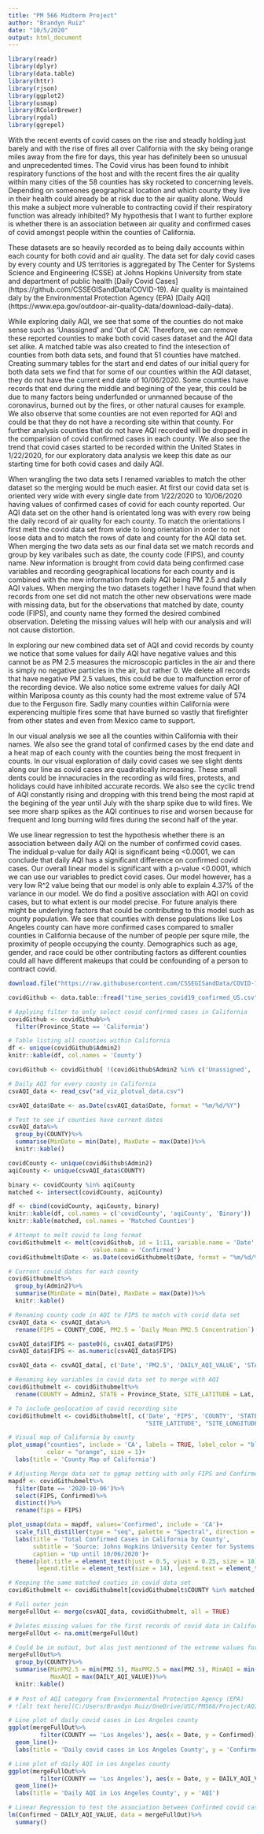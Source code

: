 ```yaml
---
title: "PM 566 Midterm Project"
author: "Brandyn Ruiz"
date: "10/5/2020"
output: html_document
---
```


```r
library(readr)
library(dplyr)
library(data.table)
library(httr)
library(rjson)
library(ggplot2)
library(usmap)
library(RColorBrewer)
library(rgdal)
library(ggrepel)
```

With the recent events of covid cases on the rise and steadly holding just barely and with the rise of fires all over California with the sky being orange miles away from the fire for days, this year has definitely been so unusual and unprecedented times. The Covid virus has been found to inhibit respiratory functions of the host and with the recent fires the air quality within many cities of the 58 counties has sky rocketed to concerning levels. Depending on someones geographical location and which county they live in their health could already be at risk due to the air quality alone. Would this make a subject more vulnerable to contracting covid if their respiratory function was already inhibited? My hypothesis that I want to further explore is whether there is an association between air quality and confirmed cases of covid amongst people within the counties of California.

These datasets are so heavily recorded as to being daily accounts within each county for both covid and air quality. The data set for daly covid cases by every county and US territories is aggregated by The Center for Systems Science and Engineering (CSSE) at Johns Hopkins University from state and department of public health [Daily Covid Cases] (https://github.com/CSSEGISandData/COVID-19). Air quality is maintained daly by the Environmental Protection Agency (EPA) [Daily AQI] (https://www.epa.gov/outdoor-air-quality-data/download-daily-data). 

While exploring daily AQI, we see that some of the counties do not make sense such as 'Unassigned' and 'Out of CA'. Therefore, we can remove these reported counties to make both covid cases dataset and the AQI data set alike. A matched table was also created to find the intesection of counties from both data sets, and found that 51 counties have matched. Creating summary tables for the start and end dates of our initial query for both data sets we find that for some of our counties within the AQI dataset, they do not have the current end date of 10/06/2020. Some counties have records that end during the middle and begining of the year, this could be due to many factors being underfunded or unmanned because of the coronavirus, burned out by the fires, or other natural causes for example. We also observe that some counties are not even reported for AQI and could be that they do not have a recording site within that county. For further analysis counties that do not have AQI recorded will be dropped in the comparision of covid confirmed cases in each county. We also see the trend that covid cases started to be recorded within the United States in 1/22/2020, for our exploratory data analysis we keep this date as our starting time for both covid cases and daily AQI.

When wrangling the two data sets I renamed variables to match the other dataset so the merging would be much easier. At first our covid data set is oriented very wide with every single date from 1/22/2020 to 10/06/2020 having values of confirmed cases of covid for each county reported. Our AQI data set on the other hand is orientated long was with every row being the daily record of air quality for each county. To match the orientations I first melt the covid data set from wide to long orientation in order to not loose data and to match the rows of date and county for the AQI data set. When merging the two data sets as our final data set we match records and group by key varibales such as date, the county code (FIPS), and county name. New information is brought from covid data being confirmed case variables and recording geographical locations for each county and is combined with the new information from daily AQI being PM 2.5 and daily AQI values. When merging the two datasets together I have found that when records from one set did not match the other new observations were made with missing data, but for the observations that matched by date, county code (FIPS), and county name they formed the desired combined observation. Deleting the missing values will help with our analysis and will not cause distortion.

In exploring our new combined data set of AQI and covid records by county we notice that some values for daily AQI have negative values and this cannot be as PM 2.5 measures the microscopic particles in the air and there is simply no negative particles in the air, but rather 0. We delete all records that have negative PM 2.5 values, this could be due to malfunction error of the recording device. We also notice some extreme values for daily AQI within Mariposa county as this county had the most extreme value of 574 due to the Ferguson fire. Sadly many counties within California were experencing multiple fires some that have burned so vastly that firefighter from other states and even from Mexico came to support.

In our visual analysis we see all the counties within California with their names. We also see the grand total of confirmed cases by the end date and a heat map of each county with the counties being the most frequent in counts. In our visual exploration of daily covid cases we see slight dents along our line as covid cases are quadratically increasing. These small dents could be innacuracies in the recording as wild fires, protests, and holidays could have inhibited accurate records. We also see the cyclic trend of AQI constantly rising and dropping with this trend being the most rapid at the begining of the year until July with the sharp spike due to wild fires. We see more sharp spikes as the AQI continues to rise and worsen because for frequent and long burning wild fires during the second half of the year.

We use linear regression to test the hypothesis whether there is an association between daily AQI on the number of confirmed covid cases. The indidual p-value for daily AQI is significant being <0.0001, we can conclude that daily AQI has a significant difference on confirmed covid cases. Our overall linear model is significant with a p-value <0.0001, which we can use our variables to predict covid cases. Our model however, has a very low R^2 value being that our model is only able to explain 4.37% of the variance in our model. We do find a positive association with AQI on covid cases, but to what extent is our model precise. For future analyis there might be underlying factors that could be contributing to this model such as county population. We see that counties with dense populations like Los Angeles county can have more confirmed cases compared to smaller counties in California because of the number of people per squre mile, the proximity of people occupying the county. Demographics such as age, gender, and race could be other contributing factors as different counties could all have different makeups that could be confounding of a person to contract covid.

```r
download.file("https://raw.githubusercontent.com/CSSEGISandData/COVID-19/master/csse_covid_19_data/csse_covid_19_time_series/time_series_covid19_confirmed_US.csv", "time_series_covid19_confirmed_US.csv", method="libcurl", timeout = 60)

covidGithub <- data.table::fread("time_series_covid19_confirmed_US.csv")

# Applying filter to only select covid confirmed cases in California
covidGithub <- covidGithub%>%
  filter(Province_State == 'California')
```

```r
# Table listing all counties within California
df <- unique(covidGithub$Admin2)
knitr::kable(df, col.names = 'County')

covidGithub <- covidGithub[ !(covidGithub$Admin2 %in% c('Unassigned', 'Out of CA')), ]
```

```r
# Daily AQI for every county in California
csvAQI_data <- read_csv("ad_viz_plotval_data.csv")

csvAQI_data$Date <- as.Date(csvAQI_data$Date, format = "%m/%d/%Y")

# Test to see if counties have current dates
csvAQI_data%>%
  group_by(COUNTY)%>%
  summarise(MinDate = min(Date), MaxDate = max(Date))%>%
  knitr::kable()
```

```r
covidCounty <- unique(covidGithub$Admin2)
aqiCounty <- unique(csvAQI_data$COUNTY)

binary <- covidCounty %in% aqiCounty
matched <- intersect(covidCounty, aqiCounty)

df <- cbind(covidCounty, aqiCounty, binary)
knitr::kable(df, col.names = c('covidCounty', 'aqiCounty', 'Binary'))
knitr::kable(matched, col.names = 'Matched Counties')
```

```r
# Attempt to melt covid to long format
covidGithubmelt <- melt(covidGithub, id = 1:11, variable.name = 'Date', variable.factor = FALSE,
                        value.name = 'Confirmed')
covidGithubmelt$Date <- as.Date(covidGithubmelt$Date, format = "%m/%d/%y")

# Current covid dates for each county
covidGithubmelt%>%
  group_by(Admin2)%>%
  summarise(MinDate = min(Date), MaxDate = max(Date))%>%
  knitr::kable()
```

```r
# Renaming county code in AQI to FIPS to match with covid data set
csvAQI_data <- csvAQI_data%>%
  rename(FIPS = COUNTY_CODE, PM2.5 = `Daily Mean PM2.5 Concentration`)

csvAQI_data$FIPS <- paste0(6, csvAQI_data$FIPS)
csvAQI_data$FIPS <- as.numeric(csvAQI_data$FIPS)

csvAQI_data <- csvAQI_data[, c('Date', 'PM2.5', 'DAILY_AQI_VALUE', 'STATE', 'FIPS', 'COUNTY')]

# Renaming key variables in covid data set to merge with AQI
covidGithubmelt <- covidGithubmelt%>%
  rename(COUNTY = Admin2, STATE = Province_State, SITE_LATITUDE = Lat, SITE_LONGITUDE = Long_)

# To include geolocation of covid recording site
covidGithubmelt <- covidGithubmelt[, c('Date', 'FIPS', 'COUNTY', 'STATE',
                                       "SITE_LATITUDE", "SITE_LONGITUDE", 'Confirmed')]
```

```r
# Visual map of California by county
plot_usmap("counties", include = 'CA', labels = TRUE, label_color = "blue", fill = "yellow", alpha = 0.25,
           color = "orange", size = 1)+
  labs(title = 'County Map of California')

# Adjusting Merge data set to ggmap setting with only FIPS and Confirmed variables 
mapdf <- covidGithubmelt%>%
  filter(Date == '2020-10-06')%>%
  select(FIPS, Confirmed)%>%
  distinct()%>%
  rename(fips = FIPS)

plot_usmap(data = mapdf, values='Confirmed', include = 'CA')+
  scale_fill_distiller(type = "seq", palette = "Spectral", direction = -1, name = "Confirmed Cases")+
  labs(title = 'Total Confirmed Cases in California by County',
       subtitle = 'Source: Johns Hopkins University Center for Systems Science and Engineering (JHU CSSE)',
       caption = 'Up until 10/06/2020')+
  theme(plot.title = element_text(hjust = 0.5, vjust = 0.25, size = 18), legend.position = "right",
        legend.title = element_text(size = 14), legend.text = element_text(size = 12))
```

```r
# Keeping the same matched couties in covid data set
covidGithubmelt <- covidGithubmelt[covidGithubmelt$COUNTY %in% matched, ]

# Full outer join
mergeFullOut <- merge(csvAQI_data, covidGithubmelt, all = TRUE)

# Deletes missing values for the first records of covid data in California appeared in 1/22/2020
mergeFullOut <- na.omit(mergeFullOut)
```

```r
# Could be in outout, but alos just mentioned of the extreme values for AQI and PM 2.5
mergeFullOut%>%
  group_by(COUNTY)%>%
  summarise(MinPM2.5 = min(PM2.5), MaxPM2.5 = max(PM2.5), MinAQI = min(DAILY_AQI_VALUE),
            MaxAQI = max(DAILY_AQI_VALUE))%>%
  knitr::kable()
  
# # Post of AQI category from Enviornmental Protection Agency (EPA)
# ![alt text here](C:/Users/Brandyn Ruiz/OneDrive/USC/PM566/Project/AQIEPA.png)

```

```r
# Line plot of daily covid cases in Los Angeles county
ggplot(mergeFullOut%>%
         filter(COUNTY == 'Los Angeles'), aes(x = Date, y = Confirmed))+
  geom_line()+
  labs(title = 'Daily covid cases in Los Angeles County', y = 'Confirmed Cases of Covid')

```

```r
# Line plot of daily AQI in Los Angeles county
ggplot(mergeFullOut%>%
         filter(COUNTY == 'Los Angeles'), aes(x = Date, y = DAILY_AQI_VALUE))+
  geom_line()+
  labs(title = 'Daily AQI in Los Angeles County', y = 'AQI')
```

```r
# Linear Regression to test the association between Confirmed covid cases and daily AQI
lm(Confirmed ~ DAILY_AQI_VALUE, data = mergeFullOut)%>%
  summary()
```